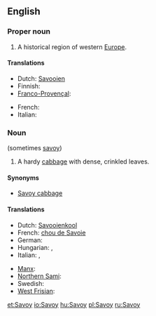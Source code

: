 ==English==

===Proper noun===
{{wikipedia}}
{{en-proper noun}}

# A historical region of western [[Europe]].

====Translations====
{{trans-top|a historical region of western Europe}}
* Dutch: [[Savooien]]
* Finnish: {{t-|fi|Savoiji}}
* [[Franco-Provençal]]: {{tø|frp|Savouè|f}}
{{trans-mid}}
* French: {{t+|fr|Savoie|f}}
* Italian: {{t-|it|Savoia|f}}
{{trans-bottom}}

===Noun===
{{en-noun}} (sometimes [[savoy]])

# A hardy [[cabbage]] with dense, crinkled leaves.

====Synonyms====
* [[Savoy cabbage]]

====Translations====
{{trans-top|a hardy cabbage with dense, crinkled leaves}}
* Dutch: [[Savooienkool]] {{m}}
* French: [[chou de Savoie]]
* German: {{t+|de|Wirsing|m}}
* Hungarian: {{t+|hu|kel}}, {{t|hu|kelkáposzta}}
* Italian: {{t+|it|verza|f}}, {{t-|it|cavolo verzetto|m}}
{{trans-mid}}
* [[Manx]]: {{t-|gv|cabbash chraplit|xs=Manx}}
* [[Northern Sami]]: {{tø|se|savoigálla|xs=Northern Sami}}
* Swedish: {{t|sv|savoykål}}
* [[West Frisian]]: {{t-|fy|boerekoal|xs=West Frisian}}
{{trans-bottom}}

[[et:Savoy]]
[[io:Savoy]]
[[hu:Savoy]]
[[pl:Savoy]]
[[ru:Savoy]]